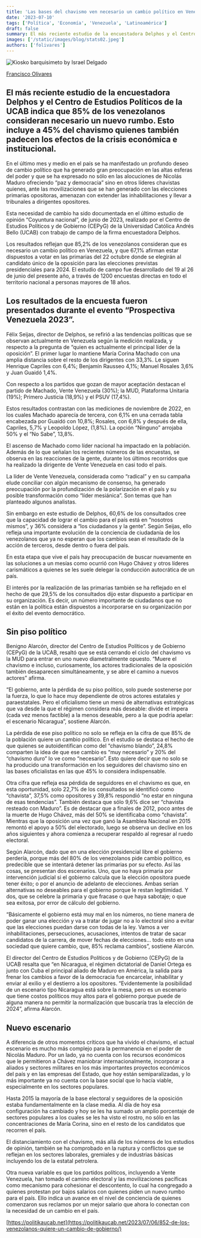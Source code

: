 ```yaml
---
title: 'Las bases del chavismo ven necesario un cambio político en Venezuela'
date: '2023-07-10'
tags: ['Política', 'Economía', 'Venezuela', 'Latinoamérica']
draft: false
summary: El más reciente estudio de la encuestadora Delphos y el Centro de Estudios Políticos de la UCAB indica que 85% de los venezolanos consideran necesario un nuevo rumbo. Esto incluye a 45% del chavismo quienes también padecen los efectos de la crisis económica e institucional.
images: ['/static/images/blog/stats02.jpeg']
authors: ['folivares']
---
```


![Kiosko barquisimeto by Israel Delgado](/static/images/blog/stats02.jpeg)

[Francisco Olivares](https://twitter.com/folivares10)

## El más reciente estudio de la encuestadora Delphos y el Centro de Estudios Políticos de la UCAB indica que 85% de los venezolanos consideran necesario un nuevo rumbo. Esto incluye a 45% del chavismo quienes también padecen los efectos de la crisis económica e institucional.

En el último mes y medio en el país se ha manifestado un profundo deseo de cambio político que ha generado gran preocupación en las altas esferas del poder y que se ha expresado no sólo en las alocuciones de Nicolás Maduro ofreciendo “paz y democracia” sino en otros líderes chavistas quienes, ante las movilizaciones que se han generado con las elecciones primarias opositoras, amenazan con extender las inhabilitaciones y llevar a tribunales a dirigentes opositores.

Esta necesidad de cambio ha sido documentada en el último estudio de opinión “Coyuntura nacional”, de junio de 2023, realizado por el Centro de Estudios Políticos y de Gobierno (CEPyG) de la Universidad Católica Andrés Bello (UCAB) con trabajo de campo de la firma encuestadora Delphos.

Los resultados reflejan que 85,2% de los venezolanos consideran que es necesario un cambio político en Venezuela, y que 67,1% afirman estar dispuestos a votar en las primarias del 22 octubre donde se elegirán al candidato único de la oposición para las elecciones previstas presidenciales para 2024. El estudio de campo fue desarrollado del 19 al 26 de junio del presente año, a través de 1200 encuestas directas en todo el territorio nacional a personas mayores de 18 años.

## Los resultados de la encuesta fueron presentados durante el evento “Prospectiva Venezuela 2023”.

Félix Seijas, director de Delphos, se refirió a las tendencias políticas que se observan actualmente en Venezuela según la medición realizada, y respecto a la pregunta de “quien es actualmente el principal líder de la oposición”. El primer lugar lo mantiene María Corina Machado con una amplia distancia sobre el resto de los dirigentes con 33,3%. Le siguen Henrique Capriles con 6,4%; Benjamín Rausseo 4,1%; Manuel Rosales 3,6% y Juan Guaidó 1,4%.

Con respecto a los partidos que gozan de mayor aceptación destacan el partido de Machado, Vente Venezuela (30%); la MUD, Plataforma Unitaria (19%); Primero Justicia (18,9%) y el PSUV (17,4%).

Estos resultados contrastan con las mediciones de noviembre de 2022, en los cuales Machado aparecía de tercera, con 6,1% en una cerrada tabla encabezada por Guaidó con 10,8%; Rosales, con 6,8% y después de ella, Capriles, 5,7% y Leopoldo López, (1,8%). La opción “Ninguno” arrojaba 50% y el “No Sabe”, 13,8%.

El ascenso de Machado como líder nacional ha impactado en la población. Además de lo que señalan los recientes números de las encuestas, se observa en las reacciones de la gente, durante los últimos recorridos que ha realizado la dirigente de Vente Venezuela en casi todo el país.

La líder de Vente Venezuela, considerada como “radical” y en su campaña elude conciliar con algún mecanismo de consenso, ha generado preocupación por la profundización de la polarización en el país y su posible transformación como “líder mesiánica”. Son temas que han planteado algunos analistas.

Sin embargo en este estudio de Delphos, 60,6% de los consultados cree que la capacidad de lograr el cambio para el país está en “nosotros mismos”, y 36% considera a “los ciudadanos y la gente”. Según Seijas, ello refleja una importante evolución de la conciencia de ciudadanía de los venezolanos que ya no esperan que los cambios sean el resultado de la acción de terceros, desde dentro o fuera del país.

En esta etapa que vive el país hay preocupación de buscar nuevamente en las soluciones a un mesías como ocurrió con Hugo Chávez y otros líderes carismáticos a quienes se les suele delegar la conducción autocrática de un país.

El interés por la realización de las primarias también se ha reflejado en el hecho de que 29,5% de los consultados dijo estar dispuesto a participar en su organización. Es decir, un número importante de ciudadanos que no están en la política están dispuestos a incorporarse en su organización por el éxito del evento democrático.

## Sin piso político

Benigno Alarcón, director del Centro de Estudios Políticos y de Gobierno (CEPyG) de la UCAB, resaltó que se está cerrando el ciclo del chavismo vs la MUD para entrar en uno nuevo diametralmente opuesto. “Muere el chavismo e incluso, curiosamente, los actores tradicionales de la oposición también desaparecen simultáneamente, y se abre el camino a nuevos actores” afirma.

“El gobierno, ante la pérdida de su piso político, solo puede sostenerse por la fuerza, lo que lo hace muy dependiente de otros actores estatales y paraestatales. Pero el oficialismo tiene un menú de alternativas estratégicas que va desde la que el régimen considera más deseable: divide et impera (cada vez menos factible) a la menos deseable, pero a la que podría apelar: el escenario Nicaragua”, sostiene Alarcón.

La pérdida de ese piso político no solo se refleja en la cifra de que 85% de la población quiere un cambio político. En el estudio se destaca el hecho de que quienes se autoidentifican como del “chavismo blando”, 24,8% comparten la idea de que ese cambio es “muy necesario” y 20% del “chavismo duro” lo ve como “necesario”. Esto quiere decir que no solo se ha producido una transformación en los seguidores del chavismo sino en las bases oficialistas en las que 45% lo considera indispensable.

Otra cifra que refleja esa pérdida de seguidores en el chavismo es que, en esta oportunidad, solo 22,7% de los consultados se identificó como “chavista”, 37,5% como opositores y 39,8% respondió “no estar en ninguna de esas tendencias”. También destaca que sólo 9,6% dice ser “chavista resteado con Maduro”. Es de destacar que a finales de 2012, poco antes de la muerte de Hugo Chávez, más del 50% se identificaba como “chavista”. Mientras que la oposición una vez que ganó la Asamblea Nacional en 2015 remontó el apoyo a 50% del electorado, luego se observa un declive en los años siguientes y ahora comienza a recuperar respaldo al regresar al ruedo electoral.

Según Alarcón, dado que en una elección presidencial libre el gobierno perdería, porque más del 80% de los venezolanos pide cambio político, es predecible que se intentará detener las primarias por su efecto. Así las cosas, se presentan dos escenarios. Uno, que no haya primaria por intervención judicial si el gobierno calcula que la elección opositora puede tener éxito; o por el anuncio de adelanto de elecciones. Ambas serían alternativas no deseables para el gobierno porque le restan legitimidad. Y dos, que se celebre la primaria y que fracase o que haya sabotaje; o que sea exitosa, por error de cálculo del gobierno.

“Básicamente el gobierno está muy mal en los números, no tiene manera de poder ganar una elección y va a tratar de jugar no a lo electoral sino a evitar que las elecciones puedan darse con todas de la ley. Vamos a ver inhabilitaciones, persecuciones, acusaciones, intentos de tratar de sacar candidatos de la carrera, de mover fechas de elecciones… todo esto en una sociedad que quiere cambio, que, 85% reclama cambios”, sostiene Alarcón.

El director del Centro de Estudios Políticos y de Gobierno (CEPyG) de la UCAB resalta que “en Nicaragua, el régimen dictatorial de Daniel Ortega es junto con Cuba el principal aliado de Maduro en América, la salida para frenar los cambios a favor de la democracia fue encarcelar, inhabilitar y enviar al exilio y el destierro a los opositores. “Evidentemente la posibilidad de un escenario tipo Nicaragua está sobre la mesa, pero es un escenario que tiene costos políticos muy altos para el gobierno porque puede de alguna manera no permitir la normalización que buscaría tras la elección de 2024”, afirma Alarcón.

## Nuevo escenario

A diferencia de otros momentos críticos que ha vivido el chavismo, el actual escenario es mucho más complejo para la permanencia en el poder de Nicolás Maduro. Por un lado, ya no cuenta con los recursos económicos que le permitieron a Chávez maniobrar internacionalmente, incorporar a aliados y sectores militares en los más importantes proyectos económicos del país y en las empresas del Estado, que hoy están semiparalizadas, y lo más importante ya no cuenta con la base social que lo hacía viable, especialmente en los sectores populares.

Hasta 2015 la mayoría de la base electoral y seguidores de la oposición estaba fundamentalmente en la clase media. Al día de hoy esa configuración ha cambiado y hoy se les ha sumado un amplio porcentaje de sectores populares a los cuales se les ha visto el rostro, no sólo en las concentraciones de María Corina, sino en el resto de los candidatos que recorren el país.

El distanciamiento con el chavismo, más allá de los números de los estudios de opinión, también se ha comprobado en la ruptura y conflictos que se reflejan en los sectores laborales, gremiales y de industrias básicas incluyendo los de la estatal petrolera.

Otra nueva variable es que los partidos políticos, incluyendo a Vente Venezuela, han tomado el camino electoral y las movilizaciones pacíficas como mecanismo para cohesionar el descontento, lo cual ha congregado a quienes protestan por bajos salarios con quienes piden un nuevo rumbo para el país. Ello indica un avance en el nivel de conciencia de quienes comenzaron sus reclamos por un mejor salario que ahora lo conectan con la necesidad de un cambio en el país.

[https://politikaucab.net](https://politikaucab.net/2023/07/06/852-de-los-venezolanos-quiere-un-cambio-de-gobierno/)
